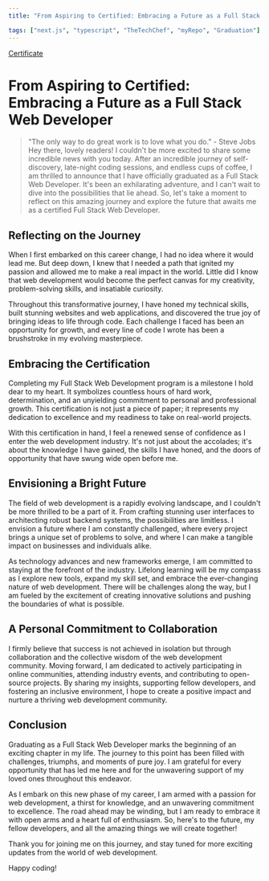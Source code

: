 ```yaml
---
title: "From Aspiring to Certified: Embracing a Future as a Full Stack Web Developer"

tags: ["next.js", "typescript", "TheTechChef", "myRepo", "Graduation"]
---
```


[Certificate](https://benchmark.epicode.com/credentials/64872a92caff90a796586343)

# From Aspiring to Certified: Embracing a Future as a Full Stack Web Developer

> "The only way to do great work is to love what you do." - Steve Jobs
Hey there, lovely readers! I couldn't be more excited to share some incredible news with you today. After an incredible journey of self-discovery, late-night coding sessions, and endless cups of coffee, I am thrilled to announce that I have officially graduated as a Full Stack Web Developer. It's been an exhilarating adventure, and I can't wait to dive into the possibilities that lie ahead. So, let's take a moment to reflect on this amazing journey and explore the future that awaits me as a certified Full Stack Web Developer.

## Reflecting on the Journey

When I first embarked on this career change, I had no idea where it would lead me. But deep down, I knew that I needed a path that ignited my passion and allowed me to make a real impact in the world. Little did I know that web development would become the perfect canvas for my creativity, problem-solving skills, and insatiable curiosity.

Throughout this transformative journey, I have honed my technical skills, built stunning websites and web applications, and discovered the true joy of bringing ideas to life through code. Each challenge I faced has been an opportunity for growth, and every line of code I wrote has been a brushstroke in my evolving masterpiece.

## Embracing the Certification

Completing my Full Stack Web Development program is a milestone I hold dear to my heart. It symbolizes countless hours of hard work, determination, and an unyielding commitment to personal and professional growth. This certification is not just a piece of paper; it represents my dedication to excellence and my readiness to take on real-world projects.

With this certification in hand, I feel a renewed sense of confidence as I enter the web development industry. It's not just about the accolades; it's about the knowledge I have gained, the skills I have honed, and the doors of opportunity that have swung wide open before me.

## Envisioning a Bright Future

The field of web development is a rapidly evolving landscape, and I couldn't be more thrilled to be a part of it. From crafting stunning user interfaces to architecting robust backend systems, the possibilities are limitless. I envision a future where I am constantly challenged, where every project brings a unique set of problems to solve, and where I can make a tangible impact on businesses and individuals alike.

As technology advances and new frameworks emerge, I am committed to staying at the forefront of the industry. Lifelong learning will be my compass as I explore new tools, expand my skill set, and embrace the ever-changing nature of web development. There will be challenges along the way, but I am fueled by the excitement of creating innovative solutions and pushing the boundaries of what is possible.

## A Personal Commitment to Collaboration

I firmly believe that success is not achieved in isolation but through collaboration and the collective wisdom of the web development community. Moving forward, I am dedicated to actively participating in online communities, attending industry events, and contributing to open-source projects. By sharing my insights, supporting fellow developers, and fostering an inclusive environment, I hope to create a positive impact and nurture a thriving web development community.

## Conclusion

Graduating as a Full Stack Web Developer marks the beginning of an exciting chapter in my life. The journey to this point has been filled with challenges, triumphs, and moments of pure joy. I am grateful for every opportunity that has led me here and for the unwavering support of my loved ones throughout this endeavor.

As I embark on this new phase of my career, I am armed with a passion for web development, a thirst for knowledge, and an unwavering commitment to excellence. The road ahead may be winding, but I am ready to embrace it with open arms and a heart full of enthusiasm. So, here's to the future, my fellow developers, and all the amazing things we will create together!

Thank you for joining me on this journey, and stay tuned for more exciting updates from the world of web development.

Happy coding!
